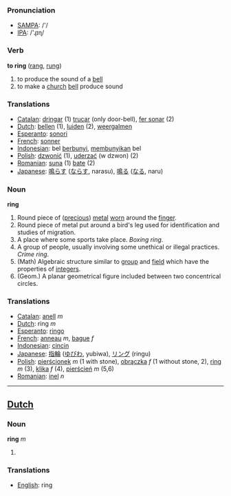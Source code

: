 === Pronunciation ===
*[[w:SAMPA|SAMPA]]: /'/
*[[w:IPA|IPA]]: /'ɻɪɳ/

=== Verb ===

'''to ring''' ([[rang]], [[rung]])

# to produce the sound of a [[bell]]
# to make a [[church]] [[bell]] produce sound


=== Translations ===
*[[Catalan]]: [[dringar]] (1) [[trucar]] (only door-bell), [[fer sonar]] (2)
*[[Dutch]]: [[bellen]] (1), [[luiden]] (2), [[weergalmen]]
*[[Esperanto]]: [[sonori]]
*[[French]]: [[sonner]]
*[[Indonesian]]: bel [[bunyi|berbunyi]], [[bunyi|membunyikan]] bel
*[[Polish]]: [[dzwonić]] (1), [[uderzać]] (w dzwon) (2) 
*[[Romanian]]: [[suna]] (1) [[bate]] (2)
*[[Japanese]]: [[鳴らす]] ([[ならす]], narasu), [[鳴る]] ([[なる]], naru)

=== Noun ===

'''ring'''

# Round piece of ([[precious]]) [[metal]] [[worn]] around the [[finger]].
# Round piece of metal put around a bird's leg used for identification and studies of migration.
# A place where some sports take place. ''Boxing ring''.
# A group of people, usually involving some unethical or illegal practices. ''Crime ring''.
# (Math) Algebraic structure similar to [[group]] and [[field]] which have the properties of [[integer]]s.
# (Geom.) A planar geometrical figure included between two concentrical circles.

=== Translations ===
*[[Catalan]]: [[anell]] ''m''
*[[Dutch]]: ring ''m''
*[[Esperanto]]: [[ringo]]
*[[French]]: [[anneau]] ''m'', [[bague]] ''f''
*[[Indonesian]]: [[cincin]]
*[[Japanese]]: [[指輪]] ([[ゆびわ]], yubiwa), [[リング]] (ringu)
*[[Polish]]: [[pierścionek]] ''m'' (1 with stone), [[obrączka]] ''f'' (1 without stone, 2), [[ring]] ''m'' (3), [[klika]] ''f'' (4), [[pierścień]] ''m'' (5,6)
*[[Romanian]]: [[inel]] ''n''
----

==[[Dutch]] ==

=== Noun ===

'''ring''' ''m''

# 

=== Translations ===
*[[English]]: ring